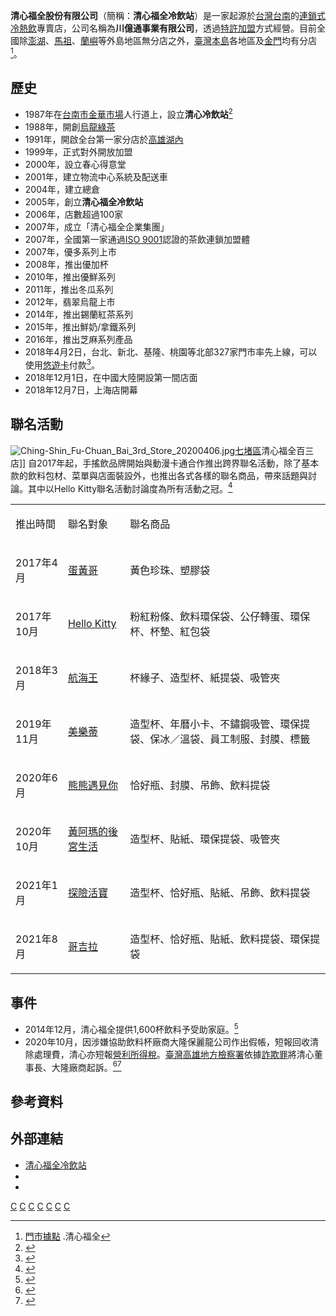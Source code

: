 {{Infobox_Company
| company_name   = 清心福全股份有限公司 
| company_name_en= Ching-Shin Fu-Chuan 
| company_logo   = 
| image          = Ching-Shin_Fu-Chuan_No.1_Store.jpg
| image_caption  = [[台南市|台南市]][[南區_(臺南市)|南區]]清心福全金華創始店
| company_type   = [[股份有限公司|股份有限公司]]
| traded_as      = 非上市
| company_slogan = 
| trading_name   = 清心福全冷飲站
| predecessor    = 清心冷飲站
| local_code_name        =  TW
| local_code        =  80582719
| foundation     = 1987年3月8日（創始）/（前身清心冷飲站）<br/>1987年11月6日（公司登記）
| location       = {{TW}}<br/>[[臺南市|臺南市]][[北區_(臺南市)|北區]]成德里育德路518號
| area_served    = [[台灣|台灣]]
| founder        = 
| key_people     = 趙福全<br/>趙啓宏（[[董事|董事]]）<br/>趙啓成（[[董事|董事]]）<br/>李青育（[[監察人|監察人]]）
| industry       = 飲料批發<br/>連鎖飲料 連鎖手搖茶飲料業
| products       = [[泡沫紅茶|泡沫紅茶]]<br/>[[珍珠奶茶|珍珠奶茶]]
| revenue        = 
| capital        = [[新台幣|新台幣]]500萬元
| profit         = 
| assets         = [[新台幣|新台幣]]500萬元
| parent         = 
| market_value   = 
| num_employees  = 
| homepage       = [http://www.chingshin.tw/ www.chingshin.tw]
| footnotes      = [http://company.g0v.ronny.tw/id/80582719 台灣公司資料]
}}
'''清心福全股份有限公司 '''（簡稱：'''清心福全冷飲站'''）是一家起源於[[台灣|台灣]][[台南|台南]]的[[連鎖店|連鎖式]][[調飲|冷熱飲]]專賣店，公司名稱為'''川億通事業有限公司'''，透過[[特許加盟|特許加盟]]方式經營。目前全國除[[澎湖|澎湖]]、[[馬祖|馬祖]]、[[蘭嶼|蘭嶼]]等外島地區無分店之外，[[臺灣本島|臺灣本島]]各地區及[[金門|金門]]均有分店<ref>[https://www.chingshin.tw/store.php 門市據點] {{Wayback|url=https://www.chingshin.tw/store.php |date=20210614154148 }}.清心福全</ref>。

==歷史==
*1987年在[[台南市|台南市]][[金華市場|金華市場]]人行道上，設立'''清心冷飲站'''<ref>{{Cite web |url = https://www.mirrormedia.mg/story/20170417bus001/ |title = 藏鏡30年的清心福全老闆　終於露面 |author = 游筱燕 |date = 2017-04-17 |publisher = 鏡週刊 |language = zh-tw |accessdate = 2019-10-10 |quote = 「清心冷飲站」創立於 1987 年，從台南市金華路巷子內金華市場人行道上起家，當時年約20歲的趙福全夫婦，因為喝過一杯令他們難忘的桂香紅茶，憑著記憶中的味道，做起小生意，2005年正式加入福全二字註冊商標。 |archive-date = 2019-10-09 |archive-url = https://web.archive.org/web/20191009173105/https://www.mirrormedia.mg/story/20170417bus001 |dead-url = no }}</ref>
*1988年，開創[[烏龍綠茶|烏龍綠茶]] 
*1991年，開啟全台第一家分店於[[高雄縣|高雄]][[湖內|湖內]]
*1999年，正式對外開放加盟
*2000年，設立春心得意堂
*2001年，建立物流中心系統及配送車 
*2004年，建立總倉
*2005年，創立'''清心福全冷飲站'''
*2006年，店數超過100家
*2007年，成立「清心福全企業集團」
*2007年，全國第一家通過[[ISO_9001|ISO 9001]]認證的茶飲連鎖加盟體
*2007年，優多系列上市
*2008年，推出優加杯
*2010年，推出優鮮系列
*2011年，推出冬瓜系列
*2012年，翡翠烏龍上市
*2014年，推出錫蘭紅茶系列
*2015年，推出鮮奶/拿鐵系列
*2016年，推出芝麻系列產品
*2018年4月2日，台北、新北、基隆、桃園等北部327家門市率先上線，可以使用[[悠遊卡|悠遊卡]]付款<ref>{{cite news|author=楊文琪|title=手搖飲料店清心福全 4月起可使用悠遊卡付款|url=https://udn.com/news/story/7241/3065728|accessdate=2018-04-04|newspaper=《[[經濟日報_(台灣)|經濟日報]]》|date=2018-04-02|archive-date=2020-09-23|archive-url=https://web.archive.org/web/20200923164117/https://udn.com/news/story/7241/3065728|dead-url=no}}</ref>。
*2018年12月1日，在中國大陸開設第一間店面
*2018年12月7日，上海店開幕

==聯名活動==
[[File:Ching-Shin_Fu-Chuan_Bai_3rd_Store_20200406.jpg|thumb]][[七堵區|七堵區]]清心福全百三店]]
自2017年起，手搖飲品牌開始與動漫卡通合作推出跨界聯名活動，除了基本款的飲料包材、菜單與店面裝設外，也推出各式各樣的聯名商品，帶來話題與討論。其中以Hello Kitty聯名活動討論度為所有活動之冠。<ref>{{Cite news|url=https://www.setn.com/News.aspx?NewsID=380181|title=就是要你多喝一杯！手搖飲業者出奇招|author=|date=2018-05-20|work=|publisher=三立新聞網|accessdate=|language=|format=}}</ref>
{|class="wikitable"
|-style="background:#AEEEEE;color:black;font-weight:bold;text-align:center;"
|推出時間||聯名對象||聯名商品
|-
| 2017年4月
| [[蛋黃哥|蛋黃哥]]
| 黃色珍珠、塑膠袋 
|-
| 2017年10月
| [[Hello_Kitty|Hello Kitty]]
| 粉紅粉條、飲料環保袋、公仔轉蛋、環保杯、杯墊、紅包袋
|-
| 2018年3月
| [[航海王|航海王]]
| 杯緣子、造型杯、紙提袋、吸管夾
|-
| 2019年11月
| [[美樂蒂|美樂蒂]]
| 造型杯、年曆小卡、不鏽鋼吸管、環保提袋、保冰／溫袋、員工制服、封膜、標籤
|-
| 2020年6月
| [[熊熊遇見你|熊熊遇見你]]
| 恰好瓶、封膜、吊飾、飲料提袋
|-
| 2020年10月
|[[黃阿瑪的後宮生活|黃阿瑪的後宮生活]]
| 造型杯、貼紙、環保提袋、吸管夾
|-
| 2021年1月
| [[探險活寶|探險活寶]]
| 造型杯、恰好瓶、貼紙、吊飾、飲料提袋
|-
| 2021年8月
|[[哥吉拉|哥吉拉]]
| 造型杯、恰好瓶、貼紙、飲料提袋、環保提袋
|}

== 事件==
* 2014年12月，清心福全提供1,600杯飲料予受助家庭。<ref>{{cite news|title=招待家扶兒 清心福全府城馬路丁上菜了|url=http://www.cdns.com.tw/news.php?n_id=1&nc_id=1032/|accessdate=2016-12-01|publisher=中華日報|date=2014-12-28|archive-url=https://web.archive.org/web/20161201212138/http://www.cdns.com.tw/news.php?n_id=1&nc_id=1032%2F|archive-date=2016-12-01|dead-url=yes}}</ref>
*2020年10月，因涉嫌協助飲料杯廠商大隆保麗龍公司作出假帳，短報回收清除處理費，清心亦短報[[所得稅|營利所得稅]]。[[臺灣高雄地方檢察署|臺灣高雄地方檢察署]]依據[[詐欺罪|詐欺罪]]將清心董事長、大隆廠商起訴。<ref>{{cite news|author1=黃子倩|author2=林昱萱|title=協助廠商作假帳「短報超過3億」！清心董事長等6人遭起訴|url=https://www.ettoday.net/news/20201023/1838462.htm|accessdate=2020-10-23|publisher=ETtoday新聞雲|date=2020-10-23|language=zh-hant|location=高雄|archive-date=2020-11-01|archive-url=https://web.archive.org/web/20201101020831/https://www.ettoday.net/news/20201023/1838462.htm|dead-url=no}}</ref><ref>{{Cite web |title=清心涉聯手杯廠做假帳逃稅逾4700萬 董事長遭起訴 |url=https://www.cna.com.tw/news/firstnews/202010235007.aspx |accessdate=2020-10-24 |author=洪學廣 |date=2020-10-23 |publisher=中央通訊社 |language=zh-hant |editor=方沛清 |location=高雄 |archive-date=2020-12-04 |archive-url=https://web.archive.org/web/20201204120739/https://www.cna.com.tw/news/firstnews/202010235007.aspx |dead-url=no }}</ref>

==參考資料==
{{reflist}}

==外部連結==
{{commonscat|Ching-Shin Fu-Chuan}}
*[http://www.chingshin.tw/ 清心福全冷飲站] {{Wayback|url=http://www.chingshin.tw/ |date=20210413033130 }}{{zh}}
*{{facebook|chingshin1987}}
*{{youtube|user=Chingshingroup}}

{{Portal bar|臺灣|文化|餐飲|企業}}
[[Category:1987年台灣建立|C]]
[[Category:1987年成立的公司|C]]
[[Category:台灣食品公司|C]]
[[Category:台灣餐飲公司|C]]
[[Category:台灣連鎖飲料店|C]]

[[Category:手搖茶飲品牌|C]]
[[Category:總部位於台南市的工商業機構|C]]